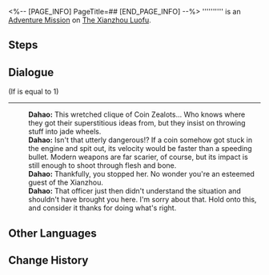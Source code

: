 <%-- [PAGE_INFO]
PageTitle=##
[END_PAGE_INFO] --%>
{{Stub|Dialogue.}}
{{Mission Infobox
|id            = 4040215
|title         = 
|image         = <!--Mission .png-->
|type          = Adventure
|event_name    = 
|chapter       = 
|requirements  = [[Trailblaze Mission]] ''[[Stars Spun, Prescience Sprung]]'' completed
|summary       = <!--official mission summary from Fate's Atlas-->
|characters    = Dahao; Jingyan; Strange Lady; Trailblazer
|startLocation = [[The Xianzhou Luofu]] - [[Central Starskiff Haven]]
|world         = The Xianzhou Luofu
|area          = Central Starskiff Haven
|prev          = 
|next          = 
|rewards       = Adventure Log*2; Strale*10
}}
'''''''''' is an [[Adventure Mission]] on [[The Xianzhou Luofu]].

==Steps==


<!--
==Gameplay Notes==

--><!--
==Trial Character==

-->
==Dialogue==
{{Stub Dialogue}}
;(If {{F|MissionCV-4040215-undefined}} is equal to 1)
----
:'''Dahao:''' This wretched clique of Coin Zealots... Who knows where they got their superstitious ideas from, but they insist on throwing stuff into jade wheels.
:'''Dahao:''' Isn't that utterly dangerous!? If a coin somehow got stuck in the engine and spit out, its velocity would be faster than a speeding bullet. Modern weapons are far scarier, of course, but its impact is still enough to shoot through flesh and bone.
:'''Dahao:''' Thankfully, you stopped her. No wonder you're an esteemed guest of the Xianzhou.
:'''Dahao:''' That officer just then didn't understand the situation and shouldn't have brought you here. I'm sorry about that. Hold onto this, and consider it thanks for doing what's right.
{{Dialogue End}}

==Other Languages==
{{Other Languages
|en   = 
|zhs  = 
|zht  = 
|ja   = 
|ko   = 
|es   = 
|fr   = 
|ru   = 
|th   = 
|vi   = 
|de   = 
|id   = 
|pt   = 
}}

==Change History==
{{Change History|1.0}}

